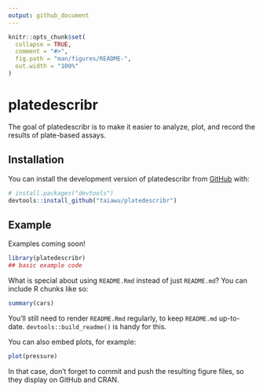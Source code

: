 ```yaml
---
output: github_document
---
```


<!-- README.md is generated from README.Rmd. Please edit that file -->

```r
knitr::opts_chunk$set(
  collapse = TRUE,
  comment = "#>",
  fig.path = "man/figures/README-",
  out.width = "100%"
)
```

# platedescribr

<!-- badges: start -->
<!-- badges: end -->

The goal of platedescribr is to make it easier to analyze, plot, and record the results of plate-based assays. 

## Installation

You can install the development version of platedescribr from [GitHub](https://github.com/) with:

``` r
# install.packages("devtools")
devtools::install_github("taiawu/platedescribr")
```

## Example

Examples coming soon!

```r
library(platedescribr)
## basic example code
```

What is special about using `README.Rmd` instead of just `README.md`? You can include R chunks like so:

```r
summary(cars)
```

You'll still need to render `README.Rmd` regularly, to keep `README.md` up-to-date. `devtools::build_readme()` is handy for this.

You can also embed plots, for example:

```r
plot(pressure)
```

In that case, don't forget to commit and push the resulting figure files, so they display on GitHub and CRAN.
